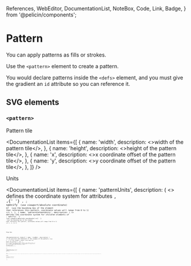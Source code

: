   References,
  WebEditor,
  DocumentationList,
  NoteBox,
  Code,
  Link,
  Badge,
} from '@pelicin/components';

# Pattern

<NoteBox type="info">You can apply patterns as fills or strokes.</NoteBox>

Use the `<pattern>` element to create a pattern.

You would declare patterns inside the `<defs>` element, and you must give the gradient an `id` attribute so you can reference it.

## SVG elements

### `<pattern>`

<Badge color="blue">Pattern tile</Badge>

<DocumentationList
  items={[
    {
      name: 'width',
      description: <>width of the pattern tile</>,
    },
    {
      name: 'height',
      description: <>height of the pattern tile</>,
    },
    {
      name: 'x',
      description: <>x coordinate offset of the pattern tile</>,
    },
    {
      name: 'y',
      description: <>y coordinate offset of the pattern tile</>,
    },
  ]}
/>

<Badge color="blue">Units</Badge>

<DocumentationList
  items={[
    {
      name: 'patternUnits',
      description: (
        <>
          defines the coordinate system for attributes <Code str="x" />, <Code str="y" />,{' '}
          <Code str="width" />, <Code str="height" />; specify <Code str="userSpaceOnUse" /> (use
          viewport/absolute coordinate) or <Code str="objectBoundingBox" /> (use the bounding box of
          the element that references this pattern, coordinate values will range from 0 to 1)
        </>
      ),
    },
    {
      name: 'patternContentUnits',
      description: (
        <>
          defines the coordinate system for children elements of <Code str="<pattern>" />; specify{' '}
          <Code str="userSpaceOnUse" /> (use viewport/absolute coordinate) or{' '}
          <Code str="objectBoundingBox" /> (use the bounding box of the element that references this
          pattern, coordinate values will range from 0 to 1)
        </>
      ),
    },
  ]}
/>

<Badge color="blue">View box</Badge>

<DocumentationList
  items={[
    {
      name: 'viewBox',
      description: (
        <>
          the position and dimension of the viewbox of the pattern, e.g. <Code str="0 0 100 100" />{' '}
          (if the viewbox's aspect ratio does not match the pattern's <Code str="width" /> and{' '}
          <Code str="height" />, parts outside the viewbox will be visible in the pattern tile)
        </>
      ),
    },
    {
      name: 'preserveAspectRatio',
      description: (
        <>
          how to fit the <Code str="viewBox" /> if the viewbox's aspect ratio does not match the
          pattern's <Code str="width" /> and <Code str="height" />, e.g. <Code str="none" />{' '}
          (stretch) or <Code str="xMidYMid" /> (preserve aspect ratio and align at center)
        </>
      ),
    },
  ]}
/>

<Badge color="blue">Others</Badge>

<DocumentationList
  items={[
    {
      name: 'href',
      description: (
        <>
          reference to another <Code str="<pattern>" /> that will be used as a template
        </>
      ),
    },
    {
      name: 'patternTransform',
      description: (
        <>
          space-separated{' '}
          <Link str="CSS transform functions" link="/web/css/data-type/transform-function" />, e.g.{' '}
          <Code str="skewX(20) translate(-35, 0)" />
        </>
      ),
    },
  ]}
/>

<WebEditor
  html={smartTrim(`
    <svg xmlns="http://www.w3.org/2000/svg" width="200" height="200">
      <defs>
        <!-- Gradient definition -->
        <linearGradient id="Gradient1">
          <stop offset="5%" stop-color="white" />
          <stop offset="95%" stop-color="blue" />
        </linearGradient>
        <linearGradient id="Gradient2" x1="0" x2="0" y1="0" y2="1">
          <stop offset="5%" stop-color="red" />
          <stop offset="95%" stop-color="orange" />
        </linearGradient>
        <!-- Pattern definition -->
        <pattern id="Pattern" x="0" y="0" width=".25" height=".25">
          <rect x="0" y="0" width="50" height="50" fill="skyblue" />
          <rect x="0" y="0" width="25" height="25" fill="url(#Gradient2)" />
          <circle cx="25" cy="25" r="20" fill="url(#Gradient1)" fill-opacity="0.5" />
        </pattern>
      </defs>
      <rect fill="url(#Pattern)" stroke="black" width="200" height="200"/>
    </svg>
`)}
/>

## References

<References
  references={[
    {
      text: 'Patterns (MDN)',
      link: `https://developer.mozilla.org/en-US/docs/Web/SVG/Tutorial/Patterns`,
    },
    {
      text: '<pattern> (MDN)',
      link: `https://developer.mozilla.org/en-US/docs/Web/SVG/Element/pattern`,
    },
  ]}
></References>
